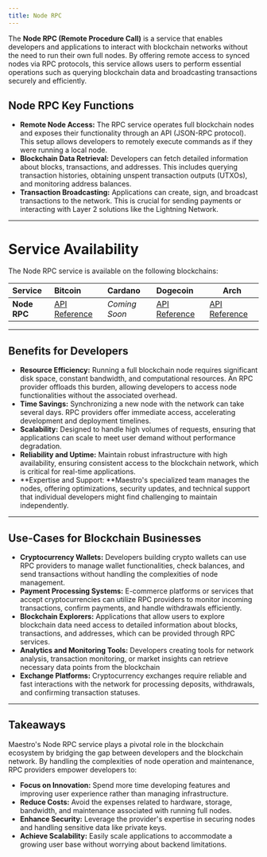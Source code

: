 ```yaml
---
title: Node RPC
---
```


The **Node RPC (Remote Procedure Call)** is a service that enables developers and applications to interact with blockchain networks without the need to run their own full nodes. By offering remote access to synced nodes via RPC protocols, this service allows users to perform essential operations such as querying blockchain data and broadcasting transactions securely and efficiently.

## Node RPC Key Functions

- **Remote Node Access:** The RPC service operates full blockchain nodes and exposes their functionality through an API (JSON-RPC protocol). This setup allows developers to remotely execute commands as if they were running a local node.
- **Blockchain Data Retrieval:** Developers can fetch detailed information about blocks, transactions, and addresses. This includes querying transaction histories, obtaining unspent transaction outputs (UTXOs), and monitoring address balances.
- **Transaction Broadcasting:** Applications can create, sign, and broadcast transactions to the network. This is crucial for sending payments or interacting with Layer 2 solutions like the Lightning Network.

***

# Service Availability

The Node RPC service is available on the following blockchains:&#x20;

| Service      | Bitcoin                                                                 | Cardano     | Dogecoin                                                           | Arch                                                                                              |
| :----------- | :---------------------------------------------------------------------- | :---------- | :----------------------------------------------------------------- | ------------------------------------------------------------------------------------------------- |
| **Node RPC** | [API Reference](https://www.postman.com/go-maestro/maestro-api/documentation/t2mux52/bitcoin-node-rpc-api) | *Coming Soon* | [API Reference](https://www.postman.com/go-maestro/maestro-api/documentation/iu9fkge/dogecoin-node-rpc-api) | [API Reference](https://www.postman.com/go-maestro/maestro-api/documentation/301iup7/arch-node-rpc-api) |

***

## Benefits for Developers

- **Resource Efficiency:** Running a full blockchain node requires significant disk space, constant bandwidth, and computational resources. An RPC provider offloads this burden, allowing developers to access node functionalities without the associated overhead.
- **Time Savings:** Synchronizing a new node with the network can take several days. RPC providers offer immediate access, accelerating development and deployment timelines.
- **Scalability:** Designed to handle high volumes of requests, ensuring that applications can scale to meet user demand without performance degradation.
- **Reliability and Uptime:** Maintain robust infrastructure with high availability, ensuring consistent access to the blockchain network, which is critical for real-time applications.
- **Expertise and Support: **Maestro's specialized team manages the nodes, offering optimizations, security updates, and technical support that individual developers might find challenging to maintain independently.

***

## Use-Cases for Blockchain Businesses

- **Cryptocurrency Wallets:** Developers building crypto wallets can use RPC providers to manage wallet functionalities, check balances, and send transactions without handling the complexities of node management.
- **Payment Processing Systems:** E-commerce platforms or services that accept cryptocurrencies can utilize RPC providers to monitor incoming transactions, confirm payments, and handle withdrawals efficiently.
- **Blockchain Explorers:** Applications that allow users to explore blockchain data need access to detailed information about blocks, transactions, and addresses, which can be provided through RPC services.
- **Analytics and Monitoring Tools:** Developers creating tools for network analysis, transaction monitoring, or market insights can retrieve necessary data points from the blockchain
- **Exchange Platforms:** Cryptocurrency exchanges require reliable and fast interactions with the network for processing deposits, withdrawals, and confirming transaction statuses.

***

## Takeaways

Maestro's Node RPC service plays a pivotal role in the blockchain ecosystem by bridging the gap between developers and the blockchain network. By handling the complexities of node operation and maintenance, RPC providers empower developers to:

- **Focus on Innovation:** Spend more time developing features and improving user experience rather than managing infrastructure.
- **Reduce Costs:** Avoid the expenses related to hardware, storage, bandwidth, and maintenance associated with running full nodes.
- **Enhance Security:** Leverage the provider's expertise in securing nodes and handling sensitive data like private keys.
- **Achieve Scalability:** Easily scale applications to accommodate a growing user base without worrying about backend limitations.


